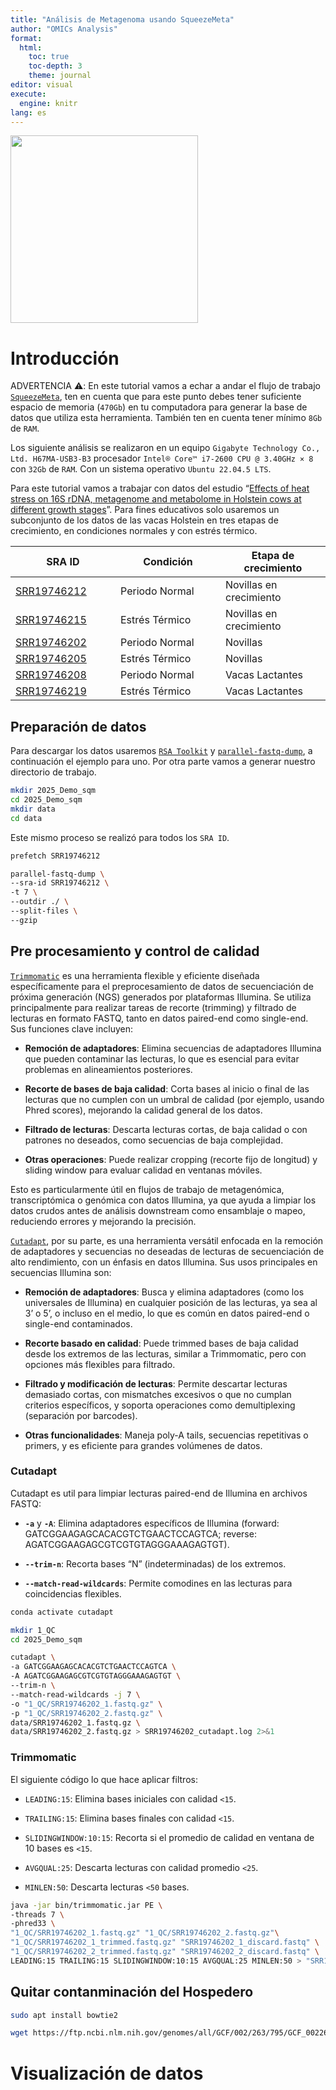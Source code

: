```yaml
---
title: "Análisis de Metagenoma usando SqueezeMeta"
author: "OMICs Analysis"
format: 
  html:
    toc: true
    toc-depth: 3
    theme: journal
editor: visual
execute:
  engine: knitr
lang: es
---
```


![](images/logo_OAN_for_white.png){fig-align="center" width="300"}

# Introducción

ADVERTENCIA ⚠️: En este tutorial vamos a echar a andar el flujo de trabajo [`SqueezeMeta`](https://github.com/jtamames/SqueezeMeta), ten en cuenta que para este punto debes tener suficiente espacio de memoria (`470Gb`) en tu computadora para generar la base de datos que utiliza esta herramienta. También ten en cuenta tener mínimo `8Gb` de `RAM`.

Los siguiente análisis se realizaron en un equipo `Gigabyte Technology Co., Ltd. H67MA-USB3-B3` procesador `Intel® Core™ i7-2600 CPU @ 3.40GHz × 8` con `32Gb` de `RAM`. Con un sistema operativo `Ubuntu 22.04.5 LTS`.

Para este tutorial vamos a trabajar con datos del estudio "[Effects of heat stress on 16S rDNA, metagenome and metabolome in Holstein cows at different growth stages](https://www.nature.com/articles/s41597-022-01777-6)". Para fines educativos solo usaremos un subconjunto de los datos de las vacas Holstein en tres etapas de crecimiento, en condiciones normales y con estrés térmico.

| SRA ID | Condición | Etapa de crecimiento |
|------------------------|------------------------|------------------------|
| [SRR19746212](https://trace.ncbi.nlm.nih.gov/Traces/sra?run=SRR19746212) | Periodo Normal | Novillas en crecimiento |
| [SRR19746215](https://trace.ncbi.nlm.nih.gov/Traces/sra?run=SRR19746215) | Estrés Térmico | Novillas en crecimiento |
| [SRR19746202](https://trace.ncbi.nlm.nih.gov/Traces/sra?run=SRR19746202) | Periodo Normal | Novillas |
| [SRR19746205](https://trace.ncbi.nlm.nih.gov/Traces/sra?run=SRR19746205) | Estrés Térmico | Novillas |
| [SRR19746208](https://trace.ncbi.nlm.nih.gov/Traces/sra?run=SRR19746208) | Periodo Normal | Vacas Lactantes |
| [SRR19746219](https://trace.ncbi.nlm.nih.gov/Traces/sra?run=SRR19746219) | Estrés Térmico | Vacas Lactantes |

## Preparación de datos

Para descargar los datos usaremos [`RSA Toolkit`](https://github.com/ncbi/sra-tools/wiki/02.-Installing-SRA-Toolkit) y [`parallel-fastq-dump`](https://github.com/rvalieris/parallel-fastq-dump), a continuación el ejemplo para uno. Por otra parte vamos a generar nuestro directorio de trabajo.

```bash
mkdir 2025_Demo_sqm
cd 2025_Demo_sqm
mkdir data
cd data
```

Este mismo proceso se realizó para todos los `SRA ID`.

```bash
prefetch SRR19746212

parallel-fastq-dump \
--sra-id SRR19746212 \
-t 7 \
--outdir ./ \
--split-files \
--gzip
```

## Pre procesamiento y control de calidad

[`Trimmomatic`](https://github.com/timflutre/trimmomatic) es una herramienta flexible y eficiente diseñada específicamente para el preprocesamiento de datos de secuenciación de próxima generación (NGS) generados por plataformas Illumina. Se utiliza principalmente para realizar tareas de recorte (trimming) y filtrado de lecturas en formato FASTQ, tanto en datos paired-end como single-end. Sus funciones clave incluyen:

-   **Remoción de adaptadores**: Elimina secuencias de adaptadores Illumina que pueden contaminar las lecturas, lo que es esencial para evitar problemas en alineamientos posteriores.

-   **Recorte de bases de baja calidad**: Corta bases al inicio o final de las lecturas que no cumplen con un umbral de calidad (por ejemplo, usando Phred scores), mejorando la calidad general de los datos.

-   **Filtrado de lecturas**: Descarta lecturas cortas, de baja calidad o con patrones no deseados, como secuencias de baja complejidad.

-   **Otras operaciones**: Puede realizar cropping (recorte fijo de longitud) y sliding window para evaluar calidad en ventanas móviles.

Esto es particularmente útil en flujos de trabajo de metagenómica, transcriptómica o genómica con datos Illumina, ya que ayuda a limpiar los datos crudos antes de análisis downstream como ensamblaje o mapeo, reduciendo errores y mejorando la precisión.

[`Cutadapt`](https://cutadapt.readthedocs.io/en/stable/installation.html), por su parte, es una herramienta versátil enfocada en la remoción de adaptadores y secuencias no deseadas de lecturas de secuenciación de alto rendimiento, con un énfasis en datos Illumina. Sus usos principales en secuencias Illumina son:

-   **Remoción de adaptadores**: Busca y elimina adaptadores (como los universales de Illumina) en cualquier posición de las lecturas, ya sea al 3' o 5', o incluso en el medio, lo que es común en datos paired-end o single-end contaminados.

-   **Recorte basado en calidad**: Puede trimmed bases de baja calidad desde los extremos de las lecturas, similar a Trimmomatic, pero con opciones más flexibles para filtrado.

-   **Filtrado y modificación de lecturas**: Permite descartar lecturas demasiado cortas, con mismatches excesivos o que no cumplan criterios específicos, y soporta operaciones como demultiplexing (separación por barcodes).

-   **Otras funcionalidades**: Maneja poly-A tails, secuencias repetitivas o primers, y es eficiente para grandes volúmenes de datos.

### Cutadapt

Cutadapt es util para limpiar lecturas paired-end de Illumina en archivos FASTQ:

-   **`-a`** y **`-A`**: Elimina adaptadores específicos de Illumina (forward: GATCGGAAGAGCACACGTCTGAACTCCAGTCA; reverse: AGATCGGAAGAGCGTCGTGTAGGGAAAGAGTGT).

-   **`--trim-n`**: Recorta bases "N" (indeterminadas) de los extremos.

-   **`--match-read-wildcards`**: Permite comodines en las lecturas para coincidencias flexibles.

```bash
conda activate cutadapt

mkdir 1_QC
cd 2025_Demo_sqm
```

```bash
cutadapt \
-a GATCGGAAGAGCACACGTCTGAACTCCAGTCA \
-A AGATCGGAAGAGCGTCGTGTAGGGAAAGAGTGT \
--trim-n \
--match-read-wildcards -j 7 \
-o "1_QC/SRR19746202_1.fastq.gz" \
-p "1_QC/SRR19746202_2.fastq.gz" \
data/SRR19746202_1.fastq.gz \
data/SRR19746202_2.fastq.gz > SRR19746202_cutadapt.log 2>&1

```

### Trimmomatic

El siguiente código lo que hace aplicar filtros:

-   `LEADING:15`: Elimina bases iniciales con calidad `<15`.

-   `TRAILING:15`: Elimina bases finales con calidad `<15`.

-   `SLIDINGWINDOW:10:15`: Recorta si el promedio de calidad en ventana de 10 bases es `<15`.

-   `AVGQUAL:25`: Descarta lecturas con calidad promedio `<25`.

-   `MINLEN:50`: Descarta lecturas `<50` bases.

```bash
java -jar bin/trimmomatic.jar PE \
-threads 7 \
-phred33 \
"1_QC/SRR19746202_1.fastq.gz" "1_QC/SRR19746202_2.fastq.gz"\
"1_QC/SRR19746202_1_trimmed.fastq.gz" "SRR19746202_1_discard.fastq" \
"1_QC/SRR19746202_2_trimmed.fastq.gz" "SRR19746202_2_discard.fastq" \
LEADING:15 TRAILING:15 SLIDINGWINDOW:10:15 AVGQUAL:25 MINLEN:50 > "SRR19746202_trimmomatic.log" 2>&1
```

## Quitar contanminación del Hospedero

```bash
sudo apt install bowtie2
```

```bash
wget https://ftp.ncbi.nlm.nih.gov/genomes/all/GCF/002/263/795/GCF_002263795.3_ARS-UCD2.0/GCF_002263795.3_ARS-UCD2.0_genomic.fna.gz
```

# Visualización de datos
